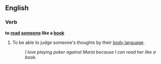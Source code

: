 ==English==

===Verb===
'''to [[read]] [[someone]] like a [[book]]'''

# {{simile}} To be able to judge someone's thoughts by their [[body language]].
#: ''I love playing poker against Maria because I can read her like a book.''